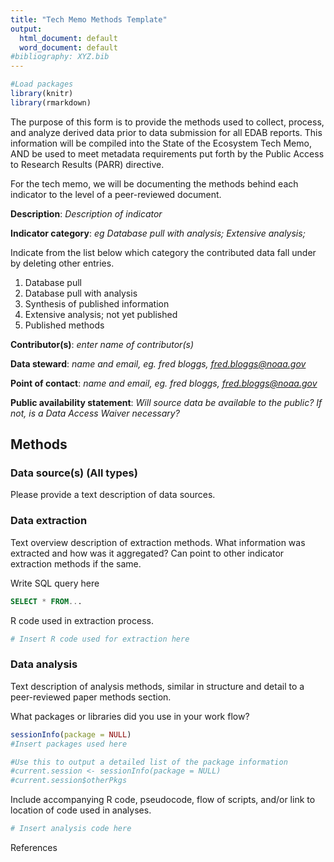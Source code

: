 ```yaml
---
title: "Tech Memo Methods Template"
output:
  html_document: default
  word_document: default
#bibliography: XYZ.bib
---
```

<!-- STOP!!!!! INSERT THE FILE NAME OF YOUR .bib BIBLIOGRAPHY ABOVE.--> 

```r

#Load packages
library(knitr)
library(rmarkdown)

```

The purpose of this form is to provide the methods used to collect, process, and analyze derived data prior to data submission for all EDAB reports. This information will be compiled into the State of the Ecosystem Tech Memo, AND be used to meet metadata requirements put forth by the Public Access to Research Results (PARR) directive. 

For the tech memo, we will be documenting the methods behind each indicator to the level of a peer-reviewed document.

**Description**: *Description of indicator*

**Indicator category**: *eg Database pull with analysis; Extensive analysis; * 

Indicate from the list below which category the contributed data fall under by deleting other entries.

1. Database pull
2. Database pull with analysis
3. Synthesis of published information
4. Extensive analysis; not yet published
5. Published methods

**Contributor(s)**: *enter name of contributor(s)*
  
**Data steward**: *name and email, eg. fred bloggs, <fred.bloggs@noaa.gov>*
  
**Point of contact**: *name and email, eg. fred bloggs, <fred.bloggs@noaa.gov>*
  
**Public availability statement**: *Will source data be available to the public? If not, is a Data Access Waiver necessary?*


## Methods


### Data source(s) (All types)
Please provide a text description of data sources. 



### Data extraction 
Text overview description of extraction methods. What information was extracted and how was it aggregated? Can point to other indicator extraction methods if the same.



Write SQL query here
```sql
SELECT * FROM...
```

R code used in extraction process.
```r
# Insert R code used for extraction here
```

### Data analysis
Text description of analysis methods, similar in structure and detail to a peer-reviewed paper methods section.






What packages or libraries did you use in your work flow?
```r
sessionInfo(package = NULL)
#Insert packages used here

#Use this to output a detailed list of the package information
#current.session <- sessionInfo(package = NULL)
#current.session$otherPkgs
```


Include accompanying R code, pseudocode, flow of scripts, and/or link to location of code used in analyses.
```r
# Insert analysis code here
```



References
<!-- References must be submitted in BibTeX format. When compiling this document, they will appear in this section. There is no need to write them out here. Don't forget to include the name of your .bib file in the YAML header (fill in XYZ.bib in YAML header)!!!!!--> 






